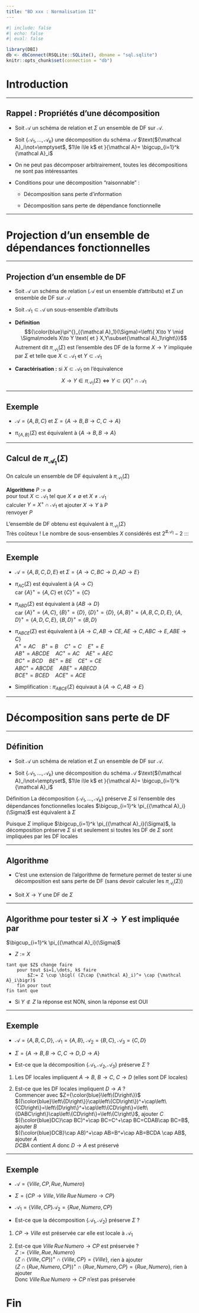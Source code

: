 ```yaml
---
title: "BD xxx : Normalisation II"
---
```


```r
#| include: false
#| echo: false
#| eval: false

library(DBI)
db <- dbConnect(RSQLite::SQLite(), dbname = "sql.sqlite")
knitr::opts_chunk$set(connection = "db")
```


#  Introduction

---

## Rappel : Propriétés d'une décomposition

-   Soit ${\mathcal A}$ un schéma de relation et $\Sigma$ un ensemble de
    DF sur ${\mathcal A}$.

-   Soit $\left\{{\mathcal A}_1,\dots, {\mathcal A}_k\right\}$ une
    décomposition du schéma ${\mathcal A}$
    $\text{${\mathcal A}_i\not=\emptyset$, $1\le i\le k$ et }{\mathcal A}= \bigcup_{i=1}^k {\mathcal A}_i$

-   On ne peut pas décomposer arbitrairement, toutes les décompositions
    ne sont pas intéressantes

-   Conditions pour une décomposition "raisonnable" :

    -   Décomposition sans perte d'information

    -   Décomposition [sans perte de dépendance fonctionnelle]{.alert}

---

# Projection d'un ensemble de dépendances fonctionnelles

---

## Projection d'un ensemble de DF

-   Soit ${\mathcal A}$ un schéma de relation (${\mathcal A}$ est un
    ensemble d'attributs) et $\Sigma$ un ensemble de DF sur
    ${\mathcal A}$

-   Soit ${\mathcal A}_1\subset{\mathcal A}$ un sous-ensemble
    d'attributs

-   **Définition**
    $${\color{blue}\pi^{}_{{\mathcal A}_1}(\Sigma)=\left\{ X\to Y \mid \Sigma\models X\to Y \text{ et } X,Y\subset{\mathcal A}_1\right\}}$$
    Autrement dit $\pi^{}_{{\mathcal A}_1}(\Sigma)$ est l'ensemble des
    DF de la forme $X\to Y$ impliquée par $\Sigma$ et telle que
    $X\subset{\mathcal A}_1$ et $Y\subset {\mathcal A}_1$

-   **Caractérisation :** si $X\subset {\mathcal A}_1$ on l'équivalence
    $$X\to Y \in \pi_{{\mathcal A}_1}(\Sigma) \iff Y\subset\left\{X\right\}^+\cap{\mathcal A}_1$$


---

## Exemple

-   ${\mathcal A}=\left\{A,B,C\right\}$ et
    $\Sigma=\left\{A\to B, B\to C, C\to A\right\}$

-   $\pi^{}_{\left\{A,B\right\}}(\Sigma)$ est équivalent à
    $\left\{A\to B, B\to A\right\}$


---

## Calcul de $\pi_{{\mathcal A}_1}(\Sigma)$ 

On calcule un ensemble de DF équivalent à $\pi_{{\mathcal A}_1}(\Sigma)$

::: block
**Algorithme** $P := \emptyset$\
pour tout $X\subset {\mathcal A}_1$ tel que $X\not=\emptyset$ et
$X\not={\mathcal A}_1$\
calculer $Y=X^+\cap{\mathcal A}_1$ et ajouter $X\to Y$ à $P$\
renvoyer $P$
:::

L'ensemble de DF obtenu est équivalent à $\pi_{{\mathcal A}_1}(\Sigma)$\
[Très coûteux !]{.alert} Le nombre de sous-ensembles $X$ considérés est
$2^{\#{\mathcal A}_1}-2$
:::

---

## Exemple

-   ${\mathcal A}=\left\{A,B,C,D,E\right\}$ et
    [$\Sigma=\left\{A\to C, BC\to D, AD\to E\right\}$]{.alert}

-   $\pi_{AC}(\Sigma)$ est équivalent à $\left\{A\to C\right\}$\
    car $\left\{A\right\}^+=\left\{A,C\right\}$ et
    $\left\{C\right\}^+=\left\{C\right\}$

-   $\pi_{ABD}(\Sigma)$ est équivalent à $\left\{AB\to D\right\}$\
    car $\left\{A\right\}^+=\left\{A,C\right\}$,
    $\left\{B\right\}^+=\left\{D\right\}$,
    $\left\{D\right\}^+=\left\{D\right\}$,
    $\left\{A,B\right\}^+=\left\{A,B,C,D,E\right\}$,
    $\left\{A,D\right\}^+=\left\{A,D,C,E\right\}$,
    $\left\{B,D\right\}^+=\left\{B,D\right\}$

-   $\pi_{ABCE}(\Sigma)$ est équivalent à
    $\left\{A\to C, AB \to CE, AE\to C, ABC\to E, ABE\to C\right\}$\
    $A^+=AC \quad B^+=B \quad C^+=C \quad E^+=E$\
    $AB^+=ABCDE \quad AC^+=AC \quad AE^+=AEC$\
    $BC^+=BCD \quad BE^+=BE \quad CE^+=CE$\
    $ABC^+=ABCDE \quad ABE^+=ABECD$\
    $BCE^+=BCED \quad ACE^+=ACE$

-   Simplification : $\pi_{ABCE}(\Sigma)$ équivaut à
    $\left\{A\to C, AB\to E\right\}$


---


# Décomposition sans perte de DF

---

##  Définition

-   Soit ${\mathcal A}$ un schéma de relation et $\Sigma$ un ensemble de
    DF sur ${\mathcal A}$.

-   Soit $\left\{{\mathcal A}_1,\dots, {\mathcal A}_k\right\}$ une
    décomposition du schéma ${\mathcal A}$
    $\text{${\mathcal A}_i\not=\emptyset$, $1\le i\le k$ et }{\mathcal A}= \bigcup_{i=1}^k {\mathcal A}_i$

::: block
Définition La décomposition
$\left\{{\mathcal A}_1,\dots, {\mathcal A}_k\right\}$ préserve $\Sigma$
si l'ensemble des dépendances fonctionnelles locales
$\bigcup_{i=1}^k \pi_{{\mathcal A}_i}(\Sigma)$ est équivalent à $\Sigma$
:::

Puisque $\Sigma$ implique
$\bigcup_{i=1}^k \pi_{{\mathcal A}_i}(\Sigma)$, la décomposition
préserve $\Sigma$ si et seulement si toutes les DF de $\Sigma$ sont
impliquées par les DF locales


---

## Algorithme

-   C'est une extension de l'algorithme de fermeture permet de tester si
    une décomposition est sans perte de DF (sans devoir calculer les
    $\pi_{{\mathcal A}_i}(\Sigma)$)

-   Soit $X\to Y$ une DF de $\Sigma$


---

## Algorithme pour tester si $X\to Y$ est impliquée par
$\bigcup_{i=1}^k \pi_{{\mathcal A}_i}(\Sigma)$

-   $Z := X$

```verbatim
tant que $Z$ change faire
    pour tout $i=1,\dots, k$ faire
        $Z:= Z \cup \bigl( (Z\cap {\mathcal A}_i)^+ \cap {\mathcal A}_i\bigr)$
    fin pour tout
fin tant que
```

-   Si $Y\not\subset Z$ la réponse est NON, sinon la réponse est OUI

---

## Exemple

-   ${\mathcal A}=\left\{A,B,C,D\right\}$,
    ${\mathcal A}_1=\left\{A,B\right\}$,
    ${\mathcal A}_2=\left\{B,C\right\}$,
    ${\mathcal A}_3=\left\{C,D\right\}$

-   $\Sigma=\left\{A\to B, B\to C, C\to D, D\to A\right\}$

-   Est-ce que la décomposition
    $\left\{{\mathcal A}_1,{\mathcal A}_2,{\mathcal A}_3\right\}$
    préserve $\Sigma$ ?

1.  Les DF locales impliquent $A\to B$, $B\to C$, $C\to D$ (elles sont
    DF locales)

2.  Est-ce que les DF locales impliquent $D\to A$ ?\
    Commencer avec $Z={\color{blue}\left\{D\right\}}$\
    $({\color{blue}\left\{D\right\}}\cap\left\{CD\right\})^+\cap\left\{CD\right\}=\left\{D\right\}^+\cap\left\{CD\right\}=\left\{DABC\right\}\cap\left\{CD\right\}=\left\{C\right\}$,
    [ajouter $C$]{.alert}\
    $({\color{blue}DC}\cap BC)^+\cap BC=C^+\cap BC=CDAB\cap BC=B$,
    [ajouter $B$]{.alert}\
    $({\color{blue}DCB}\cap AB)^+\cap AB=B^+\cap AB=BCDA \cap AB$,
    [ajouter $A$]{.alert}\
    $DCBA$ contient $A$ donc [$D\to A$ est préservé]{.alert}


---

## Exemple

-   ${\mathcal A}=\left\{Ville, CP, Rue, Numero\right\}$

-   $\Sigma=\left\{CP\to Ville, Ville\, Rue\, Numero\to CP\right\}$

-   ${\mathcal A}_1=\left\{Ville, CP\right\}$${\mathcal A}_2=\left\{Rue, Numero, CP\right\}$

-   Est-ce que la décomposition
    $\left\{{\mathcal A}_1,{\mathcal A}_2\right\}$ préserve $\Sigma$ ?

1.  $CP\to Ville$ est préservée car elle est locale à ${\mathcal A}_1$

2.  Est-ce que $Ville\, Rue\, Numero\to CP$ est préservée ?\
    $Z:=\left\{Ville, Rue, Numero\right\}$\
    $\bigl(Z\cap \left\{Ville, CP\right\}\bigr)^+\cap \left\{Ville, CP\right\}=\left\{Ville\right\}$,
    [rien à ajouter]{.alert}\
    $\bigl(Z\cap \left\{Rue, Numero, CP\right\}\bigr)^+\cap \left\{Rue, Numero, CP\right\}=\left\{Rue, Numero\right\}$,
    [rien à ajouter]{.alert}\
    Donc $Ville\, Rue\, Numero\to CP$ n'est pas préservée



# Fin

